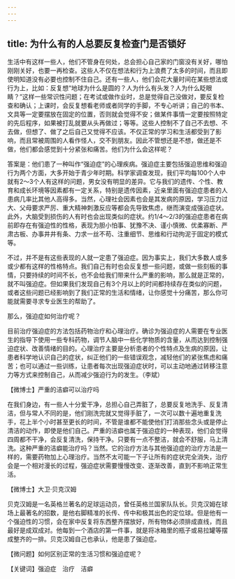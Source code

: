 ```yaml
---
---
---
```

title: 为什么有的人总要反复检查门是否锁好
---




生活中有这样一些人，他们不管身在何处，总会担心自己家的门窗没有关好，哪怕刚刚关好，也要一再检查。这些人不仅在想法和行为上浪费了太多的时间，而且即使明知道没有必要也控制不住自己。还有一些人，他们会花大量时间在某些想法或行为上，比如：反复想“地球为什么是圆的？人为什么有头发？人为什么眨眼睛？”这样一些常识性问题；在考试或做作业时，总是觉得自己没做对，要反复检查和确认；上课时，会反复想看老师或者同学的手脚，不专心听讲；自己的书本、文具等一定要摆放在固定的位置，否则就会觉得不安；做某件事情一定要按照特定的先后程序，如果被打乱就要从头再做过；等等。这些人控制不了自己不去想、不去做，但想了、做了之后自己又觉得不应该。不仅正常的学习和生活都受到了影响，而且常被周围的人看作怪人，交不到朋友。因此不管想还是不想，做还是不做，他们都会感觉到十分紧张和痛苦。他们为什么会这样呢？

答案是：他们患了一种叫作“强迫症”的心理疾病。强迫症主要包括强迫思维和强迫行为两个方面，大多开始于青少年时期。科学家调查发现，我们平均每100个人中就有2～3个人有这样的问题，男女没有明显的差异。它与我们的遗传、个性、教育和成长环境等因素都有一定关系，特别是遗传因素，近亲里面有强迫症患者的人患病几率比其他人高得多。当然，心理社会因素也会是其发病的原因，学习压力过大、父母要求严厉、重大精神刺激反应等都会先导致焦虑，继而演变成强迫症状。此外，大脑受到损伤的人有时也会出现类似的症状。约1/4～2/3的强迫症患者在病前即存在有强迫性的性格，表现为胆小怕事、犹豫不决、谨小慎微、优柔寡断、严肃古板、办事井井有条、力求一丝不苟、注重细节、思维和行动拘泥于固定的模式等。





不过，并不是有这些表现的人就一定患了强迫症。因为事实上，我们大多数人或多或少都有这样的性格特点。我们自己有时也会反复想一些问题，或做一些刻板的事情，只要持续的时间不长，也不会给我们带来什么严重的影响，那么就是正常的，就不叫强迫症。但如果我们发现自己有3个月以上的时间都持续存在类似的问题，或者这些问题已经影响到了我们正常的生活和情绪，让你感觉十分痛苦，那么你可能就需要寻求专业医生的帮助了。

那么，强迫症如何治疗呢？

目前治疗强迫症的方法包括药物治疗和心理治疗。确诊为强迫症的人需要在专业医生的指导下使用一些专科药物，调节人脑中一些化学物质的含量，从而达到控制强迫症状、改善情绪的目的。心理治疗主要是分析患者的个性特点及生病的原因，让患者科学地认识自己的症状，纠正他们的一些错误观念，减轻他们的紧张焦虑和痛苦；也可以通过一些训练，让患者每次出现强迫症状时，可以主动地通过转移注意力等方式来控制自己，从而减少强迫行为的发生。（李斌）





【微博士】严重的洁癖可以治疗吗



在我们身边，有一些人十分爱干净，总担心自己弄脏了，总要反复地洗手、反复清洁，但与常人不同的是，他们刚洗完就又觉得手脏了，一次可以数十遍地重复洗手，花上半个小时甚至更长的时间，不管是谁都不能使他们打消那些念头或是停止清洁的动作，即使是他们自己。严重的洁癖也属于强迫症的一种表现，他们会觉得四周都不干净，会反复清洗，保持干净。只要有一点不整洁，就会不舒服，马上清洗。这种严重的洁癖能治疗吗？当然。它的治疗方法与其他强迫症的治疗方法是一样的，需要药物加上心理治疗。当然不太可能一下子让所有的症状完全消失，治疗会是一个相对漫长的过程，强迫症状需要慢慢改变、逐渐改善，直到不影响正常生活。

【微博士】大卫·贝克汉姆



贝克汉姆是一名英格兰著名的足球运动员，曾任英格兰国家队队长。贝克汉姆在球场上最著名的招数，是他右脚精准的长传、传中和极其出色的定位球。但是他有一个强迫性的习惯，会在家中反复将东西整齐摆放好，所有物体必须排成直线，而且最好是成双成对。他每到一个酒店的第一件事，就是将冰箱里的瓶子或易拉罐等摆成整齐的一排。贝克汉姆自己也承认，他是患了强迫症。

【微问题】如何区别正常的生活习惯和强迫症呢？

【关键词】强迫症　治疗　洁癖